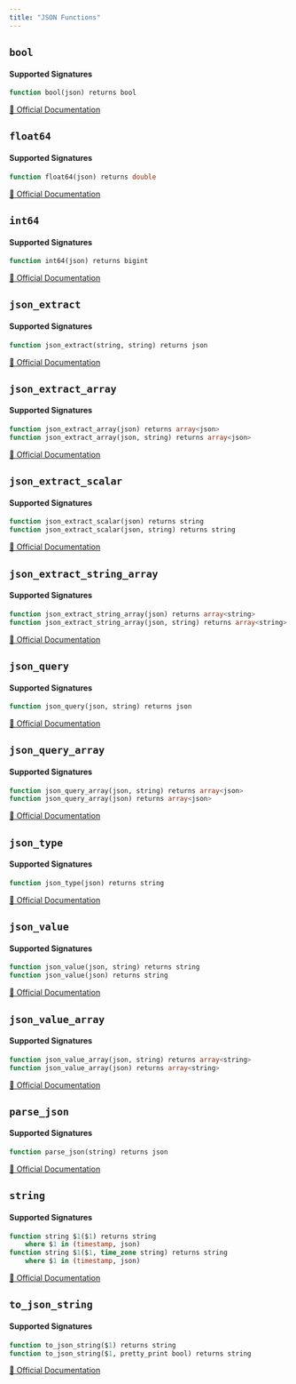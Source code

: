 ```yaml
---
title: "JSON Functions"
---
```


## `bool`

#### Supported Signatures
```sql
function bool(json) returns bool
```
[🔗 Official Documentation](https://cloud.google.com/bigquery/docs/reference/standard-sql/functions-and-operators#bool)

## `float64`

#### Supported Signatures
```sql
function float64(json) returns double
```
[🔗 Official Documentation](https://cloud.google.com/bigquery/docs/reference/standard-sql/functions-and-operators#float64)

## `int64`

#### Supported Signatures
```sql
function int64(json) returns bigint
```
[🔗 Official Documentation](https://cloud.google.com/bigquery/docs/reference/standard-sql/functions-and-operators#int64)

## `json_extract`

#### Supported Signatures
```sql
function json_extract(string, string) returns json
```
[🔗 Official Documentation](https://cloud.google.com/bigquery/docs/reference/standard-sql/functions-and-operators#json_extract)

## `json_extract_array`

#### Supported Signatures
```sql
function json_extract_array(json) returns array<json>
function json_extract_array(json, string) returns array<json>
```
[🔗 Official Documentation](https://cloud.google.com/bigquery/docs/reference/standard-sql/functions-and-operators#json_extract_array)

## `json_extract_scalar`

#### Supported Signatures
```sql
function json_extract_scalar(json) returns string
function json_extract_scalar(json, string) returns string
```
[🔗 Official Documentation](https://cloud.google.com/bigquery/docs/reference/standard-sql/functions-and-operators#json_extract_scalar)

## `json_extract_string_array`

#### Supported Signatures
```sql
function json_extract_string_array(json) returns array<string>
function json_extract_string_array(json, string) returns array<string>
```
[🔗 Official Documentation](https://cloud.google.com/bigquery/docs/reference/standard-sql/functions-and-operators#json_extract_string_array)

## `json_query`

#### Supported Signatures
```sql
function json_query(json, string) returns json
```
[🔗 Official Documentation](https://cloud.google.com/bigquery/docs/reference/standard-sql/functions-and-operators#json_query)

## `json_query_array`

#### Supported Signatures
```sql
function json_query_array(json, string) returns array<json>
function json_query_array(json) returns array<json>
```
[🔗 Official Documentation](https://cloud.google.com/bigquery/docs/reference/standard-sql/functions-and-operators#json_query_array)

## `json_type`

#### Supported Signatures
```sql
function json_type(json) returns string
```
[🔗 Official Documentation](https://cloud.google.com/bigquery/docs/reference/standard-sql/functions-and-operators#json_type)

## `json_value`

#### Supported Signatures
```sql
function json_value(json, string) returns string
function json_value(json) returns string
```
[🔗 Official Documentation](https://cloud.google.com/bigquery/docs/reference/standard-sql/functions-and-operators#json_value)

## `json_value_array`

#### Supported Signatures
```sql
function json_value_array(json, string) returns array<string>
function json_value_array(json) returns array<string>
```
[🔗 Official Documentation](https://cloud.google.com/bigquery/docs/reference/standard-sql/functions-and-operators#json_value_array)

## `parse_json`

#### Supported Signatures
```sql
function parse_json(string) returns json
```
[🔗 Official Documentation](https://cloud.google.com/bigquery/docs/reference/standard-sql/functions-and-operators#parse_json)

## `string`

#### Supported Signatures
```sql
function string $1($1) returns string
	where $1 in (timestamp, json)
function string $1($1, time_zone string) returns string
	where $1 in (timestamp, json)
```
[🔗 Official Documentation](https://cloud.google.com/bigquery/docs/reference/standard-sql/functions-and-operators#string)

## `to_json_string`

#### Supported Signatures
```sql
function to_json_string($1) returns string
function to_json_string($1, pretty_print bool) returns string
```
[🔗 Official Documentation](https://cloud.google.com/bigquery/docs/reference/standard-sql/functions-and-operators#to_json_string)


